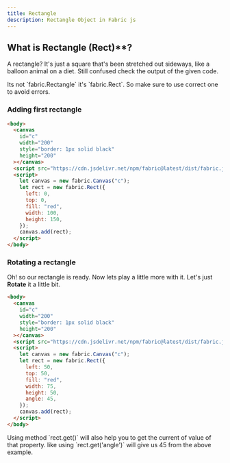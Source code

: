 ```yaml
---
title: Rectangle
description: Rectangle Object in Fabric js
---
```


## What is Rectangle (Rect)\*\*?

A rectangle? It's just a square that's been stretched out sideways, like a balloon animal on a diet. Still confused check the output of the given code.

<Callout title="Please note">
  Its not `fabric.Rectangle` it's `fabric.Rect`. So make sure to use correct one
  to avoid errors.
</Callout>

<br />

### Adding first rectangle

```html title="index.html" output=true {2-19}
<body>
  <canvas
    id="c"
    width="200"
    style="border: 1px solid black"
    height="200"
  ></canvas>
  <script src="https://cdn.jsdelivr.net/npm/fabric@latest/dist/fabric.js"></script>
  <script>
    let canvas = new fabric.Canvas("c");
    let rect = new fabric.Rect({
      left: 0,
      top: 0,
      fill: "red",
      width: 100,
      height: 150,
    });
    canvas.add(rect);
  </script>
</body>
```

### Rotating a rectangle

Oh! so our rectangle is ready. Now lets play a little more with it. Let's just **Rotate** it a little bit.

```html title="index.html" output=true  {17}
<body>
  <canvas
    id="c"
    width="200"
    style="border: 1px solid black"
    height="200"
  ></canvas>
  <script src="https://cdn.jsdelivr.net/npm/fabric@latest/dist/fabric.js"></script>
  <script>
    let canvas = new fabric.Canvas("c");
    let rect = new fabric.Rect({
      left: 50,
      top: 50,
      fill: "red",
      width: 75,
      height: 50,
      angle: 45,
    });
    canvas.add(rect);
  </script>
</body>
```

<Callout title="Getting properties">
  Using method `rect.get()` will also help you to get the current of value of
  that property. like using `rect.get('angle')` will give us 45 from the above
  example.
</Callout>

<br />
